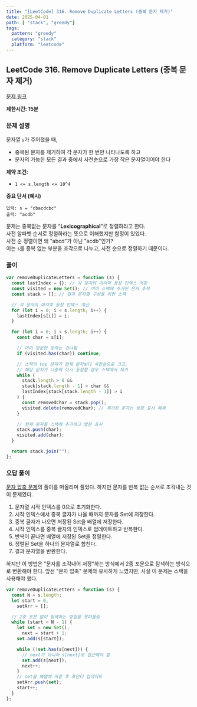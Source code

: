 ```yaml
---
title: "[LeetCode] 316. Remove Duplicate Letters (중복 문자 제거)"
date: 2025-04-01
path: [ "stack", "greedy"]
tags:
  pattern: "greedy"
  category: "stack"
  platform: "leetcode"
---
```


## LeetCode 316. Remove Duplicate Letters (중복 문자 제거)

[문제 링크](https://leetcode.com/problems/remove-duplicate-letters/)

**제한시간: 15분**

### 문제 설명

문자열 `s`가 주어졌을 때,

- 중복된 문자를 제거하여 각 문자가 한 번만 나타나도록 하고
- 문자의 가능한 모든 결과 중에서 사전순으로 가장 작은 문자열이어야 한다

**제약 조건:**

- `1 <= s.length <= 10^4`

**중요 단서 (예시)**

```
입력: s = "cbacdcbc"
출력: "acdb"
```

문제는 중복없는 문자를 "**Lexicographical**"로 정렬하라고 한다. <br/>
사전 알파벳 순서로 정렬하라는 뜻으로 이해했지만 함정이 있었다. <br/>
사전 순 정렬이면 왜 "abcd"가 아닌 "acdb"인가? <br/>
이는 `s`를 중복 없는 부분을 조각으로 나누고, 사전 순으로 정렬하기 때문이다. <br/>

### 풀이

```js
var removeDuplicateLetters = function (s) {
  const lastIndex = {}; // 각 문자의 마지막 등장 인덱스 저장
  const visited = new Set(); // 이미 스택에 추가된 문자 추적
  const stack = []; // 결과 문자열 구성을 위한 스택

  // 각 문자의 마지막 등장 인덱스 계산
  for (let i = 0; i < s.length; i++) {
    lastIndex[s[i]] = i;
  }

  for (let i = 0; i < s.length; i++) {
    const char = s[i];

    // 이미 방문한 문자는 건너뜀
    if (visited.has(char)) continue;

    // 스택의 top 문자가 현재 문자보다 사전순으로 크고,
    // 해당 문자가 나중에 다시 등장할 경우 스택에서 제거
    while (
      stack.length > 0 &&
      stack[stack.length - 1] > char &&
      lastIndex[stack[stack.length - 1]] > i
    ) {
      const removedChar = stack.pop();
      visited.delete(removedChar); // 제거된 문자는 방문 표시 해제
    }

    // 현재 문자를 스택에 추가하고 방문 표시
    stack.push(char);
    visited.add(char);
  }

  return stack.join("");
};
```

### 오답 풀이

[문자 압축 문제](https://school.programmers.co.kr/learn/courses/30/lessons/60057)의 풀이를 떠올리며 풀었다.
하지만 문자를 반복 없는 순서로 조각내는 것이 문제였다.

1. 문자열 시작 인덱스를 0으로 초기화한다.
2. 시작 인덱스에서 중복 글자가 나올 때까지 문자를 Set에 저장한다.
3. 중복 글자가 나오면 저장된 Set을 배열에 저장한다.
4. 시작 인덱스를 중복 글자의 인덱스로 업데이트하고 반복한다.
5. 반복이 끝나면 배열에 저장된 Set을 정렬한다.
6. 정렬된 Set을 하나의 문자열로 합친다.
7. 결과 문자열을 반환한다.

하지만 이 방법은 "문자를 조각내어 저장"하는 방식에서 2중 포문으로 탐색하는 방식으로 변환해야 한다.
앞선 "문자 압축" 문제와 유사하게 느꼈지만, 사실 이 문제는 스택을 사용해야 했다.

```js
var removeDuplicateLetters = function (s) {
  const N = s.length;
  let start = 0,
    setArr = [];

  // 2중 포문 없이 탐색하는 방법을 못떠올림
  while (start < N - 1) {
    let set = new Set(),
      next = start + 1;
    set.add(s[start]);

    while (!set.has(s[next])) {
      // next가 아니라 s[next]로 접근해야 함
      set.add(s[next]);
      next++;
    }
    // set을 배열에 저장 후 포인터 업데이트
    setArr.push(set);
    start++;
  }
};
```
